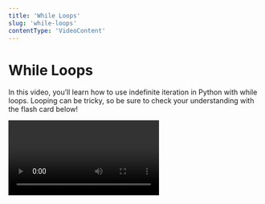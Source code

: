 ```yaml
---
title: 'While Loops'
slug: 'while-loops'
contentType: 'VideoContent'
---
```


# While Loops

In this video, you’ll learn how to use indefinite iteration in Python with while loops. Looping can
be tricky, so be sure to check your understanding with the flash card below!

<Video alt="While Loops" videoId="kwiul1KC5go" />

## Check Your Understanding

<FlashCard>
<Prompt>

Walk through each iteration of the two loops below. What does the first loop print? What does the
second loop print?

```python
count = 0

while count < 5:
	count += 1
	if count == 3:
		break

	print(count)
```

```python
count = 0

while count < 5:
	count += 1
	if count == 3:
		break

	print(count)
```

</Prompt>
<Answer>

The first while loop prints out the sequence `1, 2`.

The second prints out the sequence `1, 2, 4, 5`.

This is because in the first loop, we use the keyword `break` to completely exit the iteration when
`count` is equal to 3. The second loop uses the keyword `continue` in that same if statement, so the
loop skips the rest of that iteration of the code block (printing out the value 3) and jumps back to
the top of the loop. Try walking back through both loops one more time to cement your understanding
of using `break` and `continue`!

</Answer>
</FlashCard>
